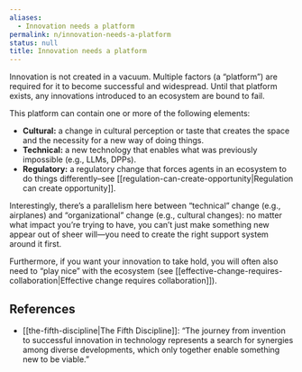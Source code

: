 ```yaml
---
aliases:
  - Innovation needs a platform
permalink: n/innovation-needs-a-platform
status: null
title: Innovation needs a platform
---
```

Innovation is not created in a vacuum. Multiple factors (a “platform”) are required for it to become successful and widespread. Until that platform exists, any innovations introduced to an ecosystem are bound to fail.

This platform can contain one or more of the following elements:

- **Cultural:** a change in cultural perception or taste that creates the space and the necessity for a new way of doing things.
- **Technical:** a new technology that enables what was previously impossible (e.g., LLMs, DPPs).
- **Regulatory:** a regulatory change that forces agents in an ecosystem to do things differently–see [[regulation-can-create-opportunity|Regulation can create opportunity]].

Interestingly, there’s a parallelism here between “technical” change (e.g., airplanes) and “organizational” change (e.g., cultural changes): no matter what impact you’re trying to have, you can’t just make something new appear out of sheer will—you need to create the right support system around it first.

Furthermore, if you want your innovation to take hold, you will often also need to “play nice” with the ecosystem (see [[effective-change-requires-collaboration|Effective change requires collaboration]]).

## References

- [[the-fifth-discipline|The Fifth Discipline]]: “The journey from invention to successful innovation in technology represents a search for synergies among diverse developments, which only together enable something new to be viable.”
